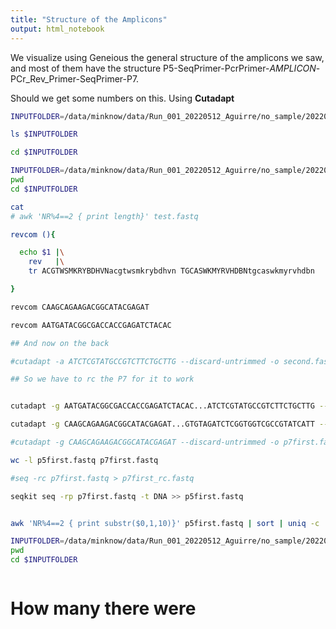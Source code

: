 ```yaml
---
title: "Structure of the Amplicons"
output: html_notebook
---
```


We visualize using Geneious the general structure of the amplicons we saw, and most of them have the structure P5-SeqPrimer-PcrPrimer-*AMPLICON*-PCr_Rev_Primer-SeqPrimer-P7. 

Should we get some numbers on this. Using **Cutadapt**

```bash

INPUTFOLDER=/data/minknow/data/Run_001_20220512_Aguirre/no_sample/20220512_1258_MN40189_FAT20945_6a02eb50/fastq_sup/pass

ls $INPUTFOLDER

cd $INPUTFOLDER


```

```bash
INPUTFOLDER=/data/minknow/data/Run_001_20220512_Aguirre/no_sample/20220512_1258_MN40189_FAT20945_6a02eb50/fastq_sup/pass
pwd
cd $INPUTFOLDER

cat 
# awk 'NR%4==2 { print length}' test.fastq

revcom (){

  echo $1 |\
    rev   |\
    tr ACGTWSMKRYBDHVNacgtwsmkrybdhvn TGCASWKMYRVHDBNtgcaswkmyrvhdbn

}

revcom CAAGCAGAAGACGGCATACGAGAT

revcom AATGATACGGCGACCACCGAGATCTACAC

## And now on the back

#cutadapt -a ATCTCGTATGCCGTCTTCTGCTTG --discard-untrimmed -o second.fastq test.fastq

## So we have to rc the P7 for it to work


cutadapt -g AATGATACGGCGACCACCGAGATCTACAC...ATCTCGTATGCCGTCTTCTGCTTG --untrimmed-output untrimmed.fastq -o p5first.fastq -e 0.3 all.fastq  --quiet

cutadapt -g CAAGCAGAAGACGGCATACGAGAT...GTGTAGATCTCGGTGGTCGCCGTATCATT --untrimmed-output untrimmed.fastq -o p7first.fastq -e 0.3 untrimmed.fastq --quiet

#cutadapt -g CAAGCAGAAGACGGCATACGAGAT --discard-untrimmed -o p7first.fastq fastq_runid_0b73e929de99af4c4fbc81b974ac2aa70d5134eb_0_0.fastq

wc -l p5first.fastq p7first.fastq

#seq -rc p7first.fastq > p7first_rc.fastq

seqkit seq -rp p7first.fastq -t DNA >> p5first.fastq


awk 'NR%4==2 { print substr($0,1,10)}' p5first.fastq | sort | uniq -c | sort


```

```bash

INPUTFOLDER=/data/minknow/data/Run_001_20220512_Aguirre/no_sample/20220512_1258_MN40189_FAT20945_6a02eb50/fastq_sup/pass
pwd
cd $INPUTFOLDER



```



# How many there were
```r


```

